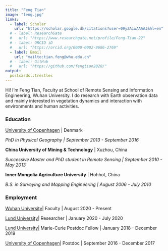 ```yaml
---
title: "Feng Tian"
image: "feng.jpg"
links:
  - label: Scholar
    url: "https://scholar.google.dk/citations?user=09yZAiwAAAAJ&hl=en"
  # - label: ResearchGate
  #   url: "https://www.researchgate.net/profile/Feng-Tian-22"
  # - label: ORCID iD
  #   url: "https://orcid.org/0000-0002-9686-2769"
  - label: Email
    url: "mailto:tian.feng@whu.edu.cn"
  # - label: GitHub
  #   url: "https://github.com/fengtian2020/"
output:
  postcards::trestles
---
```


Hi! I'm Feng Tian, Faculty at School of Remote Sensing and Information Engineering, Wuhan University. I do research with Earth observation data and mainly interested in vegetation dynamics and interaction with environments and human activities.

### Education

[University of Copenhagen](https://ign.ku.dk/english/) \| Denmark

*PhD in Physical Geography \| September 2013 - September 2016*

**China University of Mining & Technology** \| Xuzhou, China

*Successive Master and PhD student in Remote Sensing \| September 2010 - May 2013*

**Inner Mongolia Agriculture University** \| Hohhot, China

*B.S. in Surveying and Mapping Engineering \| August 2006 - July 2010*

### Employment

[Wuhan University](https://en.whu.edu.cn/)\| Faculty \| August 2020 - Present

[Lund University](https://www.nateko.lu.se/)\| Researcher \| January 2020 - July 2020

[Lund University](https://www.nateko.lu.se/)\| Marie-Curie Postdoc Fellow \| January 2018 - December 2019

[University of Copenhagen](https://ign.ku.dk/english/)\| Postdoc \| September 2016 - December 2017
